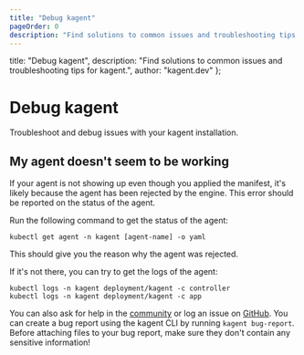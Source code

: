 ```yaml
---
title: "Debug kagent"
pageOrder: 0
description: "Find solutions to common issues and troubleshooting tips for kagent."
---
```


  title: "Debug kagent",
  description: "Find solutions to common issues and troubleshooting tips for kagent.",
  author: "kagent.dev"
};

# Debug kagent

Troubleshoot and debug issues with your kagent installation.

## My agent doesn't seem to be working

If your agent is not showing up even though you applied the manifest, it's likely because the agent has been rejected by the engine. This error should be reported on the status of the agent.

Run the following command to get the status of the agent:

```shell
kubectl get agent -n kagent [agent-name] -o yaml
```

This should give you the reason why the agent was rejected.

If it's not there, you can try to get the logs of the agent:

```shell
kubectl logs -n kagent deployment/kagent -c controller
kubectl logs -n kagent deployment/kagent -c app
```

You can also ask for help in the [community](https://discord.gg/Fu3k65f2k3) or log an issue on [GitHub](https://github.com/kagent-dev/kagent). You can create a bug report using the kagent CLI by running `kagent bug-report`. Before attaching files to your bug report, make sure they don't contain any sensitive information!

